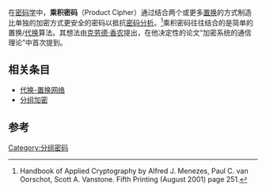 在[[密码学|密码学]]中，'''乘积密码'''（Product Cipher）通过结合两个或更多[[置换|置换]]的方式制造比单独的加密方式更安全的密码以抵抗[[密码分析|密码分析]]。<ref>Handbook of Applied Cryptography by Alfred J. Menezes, Paul C. van Oorschot, Scott A. Vanstone. Fifth Printing (August 2001) page 251.</ref>乘积密码往往结合的是简单的置换/[[代换|代换]]算法。其想法由[[克劳德·香农|克劳德·香农]]提出，在他决定性的论文“加密系统的通信理论”中首次提到。

==相关条目==
* [[代换-置换网络|代换-置换网络]]
* [[分组加密|分组加密]]

==参考==
<references/>

{{Cryptography navbox | block}}

[[Category:分组密码|Category:分组密码]]


{{crypto-stub}}
